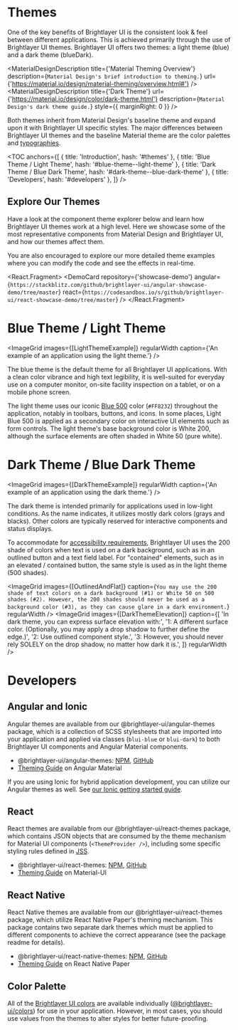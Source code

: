 

<!-- KEYWORDS: design style theme light dark mode -->

# Themes

One of the key benefits of Brightlayer UI is the consistent look & feel between different applications. This is achieved primarily through the use of Brightlayer UI themes. Brightlayer UI offers two themes: a light theme (blue) and a dark theme (blueDark).

<MaterialDesignDescription
    title={'Material Theming Overview'}
    description={`Material Design's brief introduction to theming.`}
    url={'https://material.io/design/material-theming/overview.html#'}
/>
<MaterialDesignDescription
    title={'Dark Theme'}
    url={'https://material.io/design/color/dark-theme.html'}
    description={`Material Design's dark theme guide.`}
    style={{ marginRight: 0 }}
/>

Both themes inherit from Material Design's baseline theme and expand upon it with Brightlayer UI specific styles. The major differences between Brightlayer UI themes and the baseline Material theme are the color palettes and [typographies](/style/typography).

<TOC
    anchors={[
        { title: 'Introduction', hash: '#themes' },
        { title: 'Blue Theme / Light Theme', hash: '#blue-theme--light-theme' },
        { title: 'Dark Theme / Blue Dark Theme', hash: '#dark-theme--blue-dark-theme' },
        { title: 'Developers', hash: '#developers' },
    ]}
/>

## Explore Our Themes

Have a look at the component theme explorer below and learn how Brightlayer UI themes work at a high level. Here we showcase some of the most representative components from Material Design and Brightlayer UI, and how our themes affect them.

<ThemeExplorer />

You are also encouraged to explore our more detailed theme examples where you can modify the code and see the effects in real-time.

<React.Fragment>
    <DemoCard
        repository={'showcase-demo'}
        angular={`https://stackblitz.com/github/brightlayer-ui/angular-showcase-demo/tree/master`}
        react={`https://codesandbox.io/s/github/brightlayer-ui/react-showcase-demo/tree/master`}
    />
    <Divider />
</React.Fragment>

# Blue Theme / Light Theme

<ImageGrid images={[LightThemeExample]} regularWidth caption={'An example of an application using the light theme.'} />

The blue theme is the default theme for all Brightlayer UI applications. With a clean color vibrance and high text legibility, it is well-suited for everyday use on a computer monitor, on-site facility inspection on a tablet, or on a mobile phone screen.

The light theme uses our iconic [Blue 500](/style/color) color (`#FF8232`) throughout the application, notably in toolbars, buttons, and icons. In some places, Light Blue 500 is applied as a secondary color on interactive UI elements such as form controls. The light theme's base background color is White 200, although the surface elements are often shaded in White 50 (pure white).

<ImageGrid images={[LightThemeColors]} regularWidth />
<Divider />

# Dark Theme / Blue Dark Theme

<ImageGrid images={[DarkThemeExample]} regularWidth caption={'An example of an application using the dark theme.'} />

The dark theme is intended primarily for applications used in low-light conditions. As the name indicates, it utilizes mostly dark colors (grays and blacks). Other colors are typically reserved for interactive components and status displays.

<ImageGrid images={[DarkThemeColors]} regularWidth />

To accommodate for [accessibility requirements](/design/accessibility), Brightlayer UI uses the 200 shade of colors when text is used on a dark background, such as in an outlined button and a text field label. For "contained" elements, such as in an elevated / contained button, the same style is used as in the light theme (500 shades).

<ImageGrid
    images={[OutlinedAndFlat]}
    caption={`You may use the 200 shade of text colors on a dark background (#1) or White 50 on 500 shades (#2). However, the 200 shades should never be used as a background color (#3), as they can cause glare in a dark environment.`}
    regularWidth
/>
<ImageGrid
    images={[DarkThemeElevation]}
    caption={[
        'In dark theme, you can express surface elevation with:',
        '1: A different surface color. (Optionally, you may apply a drop shadow to further define the edge.)',
        '2: Use outlined component style.',
        '3: However, you should never rely SOLELY on the drop shadow, no matter how dark it is.',
    ]}
    regularWidth
/>
<Divider />

# Developers

## Angular and Ionic

Angular themes are available from our @brightlayer-ui/angular-themes package, which is a collection of SCSS stylesheets that are imported into your application and applied via classes (`blui-blue` or `blui-dark`) to both Brightlayer UI components and Angular Material components.

-   @brightlayer-ui/angular-themes: [NPM](https://www.npmjs.com/package/@brightlayer-ui/angular-themes), [GitHub](https://github.com/brightlayer-ui/angular-themes/tree/master)
-   [Theming Guide](https://material.angular.io/guide/theming) on Angular Material

If you are using Ionic for hybrid application development, you can utilize our Angular themes as well. See [our Ionic getting started guide](/development/frameworks-mobile/ionic).

## React

React themes are available from our @brightlayer-ui/react-themes package, which contains JSON objects that are consumed by the theme mechanism for Material UI components (`<ThemeProvider />`), including some specific styling rules defined in [JSS](https://mui.com/styles/advanced/#jss-plugins).

-   @brightlayer-ui/react-themes: [NPM](https://www.npmjs.com/package/@brightlayer-ui/react-themes), [GitHub](https://github.com/brightlayer-ui/react-themes/tree/master)
-   [Theming Guide](https://mui.com/customization/theming/) on Material-UI

## React Native

React Native themes are available from our @brightlayer-ui/react-themes package, which utilize React Native Paper's theming mechanism. This package contains two separate dark themes which must be applied to different components to achieve the correct appearance (see the package readme for details).

-   @brightlayer-ui/react-native-themes: [NPM](https://www.npmjs.com/package/@brightlayer-ui/react-native-themes), [GitHub](https://github.com/brightlayer-ui/react-native-themes/tree/master)
-   [Theming Guide](https://callstack.github.io/react-native-paper/theming.html) on React Native Paper

## Color Palette

All of the [Brightlayer UI colors](/style/color) are available individually ([@brightlayer-ui/colors](https://www.npmjs.com/package/@brightlayer-ui/colors)) for use in your application. However, in most cases, you should use values from the themes to alter styles for better future-proofing.

